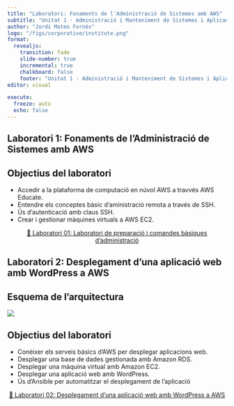 ```yaml
---
title: "Laboratori: Fonaments de l'Administració de Sistemes amb AWS"
subtitle: "Unitat 1 · Administració i Manteniment de Sistemes i Aplicacions (AMSA)"
author: "Jordi Mateo Fornés"
logo: "/figs/corporative/institute.png"
format: 
  revealjs:
    transition: fade
    slide-number: true
    incremental: true 
    chalkboard: false
    footer: "Unitat 1 · Administració i Manteniment de Sistemes i Aplicacions (AMSA) [🏠](/index.html)</a>"
editor: visual

execute:
  freeze: auto
  echo: false
---
```


## Laboratori 1: Fonaments de l'Administració de Sistemes amb AWS

## Objectius del laboratori

-   Accedir a la plataforma de computació en núvol AWS a travvés AWS Educate.
-   Entendre els conceptes bàsic d'aministració remota a través de SSH.
-   Ús d'autenticació amb claus SSH.
-   Crear i gestionar màquines virtuals a AWS EC2.

::: {.fragment style="text-align: center;"}
[🧪 Laboratori 01: Laboratori de preparació i comandes bàsiques d'administració](/laboratories/01-aws-introduction.html#prepare)
:::

## Laboratori 2: Desplegament d'una aplicació web amb WordPress a AWS

## Esquema de l'arquitectura

![](/figs/laboratories/02-aws-wp/architecture.png)

## Objectius del laboratori

-   Conèixer els serveis bàsics d'AWS per desplegar aplicacions web.
-   Desplegar una base de dades gestionada amb Amazon RDS.
-   Desplegar una màquina virtual amb Amazon EC2.
-   Desplegar una aplicació web amb WordPress.
-   Ús d'Ansible per automatitzar el desplegament de l'aplicació

::: {.fragment style="text-align: center;"}
[🧪 Laboratori 02: Desplegament d'una aplicació web amb WordPress a AWS](/laboratories/02-aws-wordpress.html#prepare)
:::